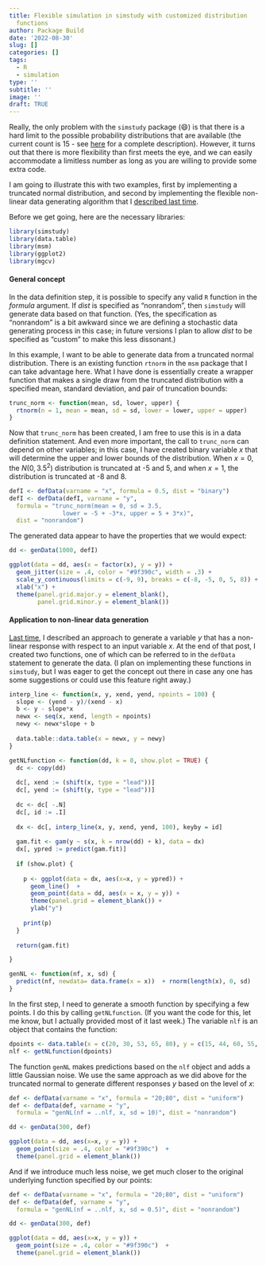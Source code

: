 ```yaml
---
title: Flexible simulation in simstudy with customized distribution
  functions
author: Package Build
date: '2022-08-30'
slug: []
categories: []
tags:
  - R
  - simulation
type: ''
subtitle: ''
image: ''
draft: TRUE
---
```


Really, the only problem with the `simstudy` package (&#128516;) is that there is a hard limit to the possible probability distributions that are available (the current count is 15 - see [here](https://kgoldfeld.github.io/simstudy/articles/simstudy.html){target="_blank"} for a complete description). However, it turns out that there is more flexibility than first meets the eye, and we can easily accommodate a limitless number as long as you are willing to provide some extra code.

I am going to illustrate this with two examples, first by implementing a truncated normal distribution, and second by implementing the flexible non-linear data generating algorithm that I [described last time](https://www.rdatagen.net/post/2022-08-09-simulating-data-from-a-non-linear-function-by-specifying-some-points-on-the-curve/){target="_blank"}. 

Before we get going, here are the necessary libraries:

```r
library(simstudy)
library(data.table)
library(msm)
library(ggplot2)
library(mgcv)
```

#### General concept

In the data definition step, it is possible to specify any valid `R` function in the *formula* argument. If *dist* is specified as "nonrandom", then `simstudy` will generate data based on that function. (Yes, the specification as "nonrandom" is a bit awkward since we are defining a stochastic data generating process in this case; in future versions I plan to allow *dist* to be specified as "custom" to make this less dissonant.)

In this example, I want to be able to generate data from a truncated normal distribution. There is an existing function `rtnorm` in the `msm` package that I can take advantage here. What I have done is essentially create a wrapper function that makes a single draw from the truncated distribution with a specified mean, standard deviation, and pair of truncation bounds:

```r
trunc_norm <- function(mean, sd, lower, upper) {
  rtnorm(n = 1, mean = mean, sd = sd, lower = lower, upper = upper)
}
```

Now that `trunc_norm` has been created, I am free to use this is in a data definition statement. And even more important, the call to `trunc_norm` can depend on other variables; in this case, I have created binary variable *x* that will determine the upper and lower bounds of the distribution. When $x=0$, the $N(0, 3.5^2)$ distribution is truncated at -5 and 5, and when $x=1$, the distribution is truncated at -8 and 8.

```r
defI <- defData(varname = "x", formula = 0.5, dist = "binary")
defI <- defData(defI, varname = "y", 
  formula = "trunc_norm(mean = 0, sd = 3.5, 
               lower = -5 + -3*x, upper = 5 + 3*x)",
  dist = "nonrandom")
```

The generated data appear to have the properties that we would expect:

```r
dd <- genData(1000, defI)
```

```r
ggplot(data = dd, aes(x = factor(x), y = y)) +
  geom_jitter(size = .4, color = "#9f390c", width = .3) +
  scale_y_continuous(limits = c(-9, 9), breaks = c(-8, -5, 0, 5, 8)) +
  xlab("x") +
  theme(panel.grid.major.y = element_blank(),
        panel.grid.minor.y = element_blank())
```

#### Application to non-linear data generation

[Last time](https://www.rdatagen.net/post/2022-08-09-simulating-data-from-a-non-linear-function-by-specifying-some-points-on-the-curve/){target="_blank"}, I described an approach to generate a variable $y$ that has a non-linear response with respect to an input variable $x$. At the end of that post, I created two functions, one of which can be referred to in the `defData` statement to generate the data. (I plan on implementing these functions in `simstudy`, but I was eager to get the concept out there in case any one has some suggestions or could use this feature right away.)

```r

interp_line <- function(x, y, xend, yend, npoints = 100) {
  slope <- (yend - y)/(xend - x)
  b <- y - slope*x
  newx <- seq(x, xend, length = npoints)
  newy <- newx*slope + b
  
  data.table::data.table(x = newx, y = newy)
}

getNLfunction <- function(dd, k = 0, show.plot = TRUE) {
  dc <- copy(dd)
  
  dc[, xend := (shift(x, type = "lead"))]
  dc[, yend := (shift(y, type = "lead"))]
  
  dc <- dc[ -.N]
  dc[, id := .I]
  
  dx <- dc[, interp_line(x, y, xend, yend, 100), keyby = id]
  
  gam.fit <- gam(y ~ s(x, k = nrow(dd) + k), data = dx)
  dx[, ypred := predict(gam.fit)]
  
  if (show.plot) {
    
    p <- ggplot(data = dx, aes(x=x, y = ypred)) +
      geom_line()  +
      geom_point(data = dd, aes(x = x, y = y)) +
      theme(panel.grid = element_blank()) +
      ylab("y")
    
    print(p)
  }
  
  return(gam.fit)

}

genNL <- function(nf, x, sd) {
  predict(nf, newdata= data.frame(x = x))  + rnorm(length(x), 0, sd)
}
```

In the first step, I need to generate a smooth function by specifying a few points. I do this by calling `getNLfunction`. (If you want the code for this, let me know, but I actually provided most of it last week.) The variable `nlf` is an object that contains the function:

```r
dpoints <- data.table(x = c(20, 30, 53, 65, 80), y = c(15, 44, 60, 55, 35))
nlf <- getNLfunction(dpoints)
```

The function `genNL` makes predictions based on the `nlf` object and adds a little Gaussian noise. We use the same approach as we did above for the truncated normal to generate different responses $y$ based on the level of $x$:

```r
def <- defData(varname = "x", formula = "20;80", dist = "uniform")
def <- defData(def, varname = "y", 
  formula = "genNL(nf = ..nlf, x, sd = 10)", dist = "nonrandom")

dd <- genData(300, def)
```

```r
ggplot(data = dd, aes(x=x, y = y)) +
  geom_point(size = .4, color = "#9f390c")  +
  theme(panel.grid = element_blank())
```

And if we introduce much less noise, we get much closer to the original underlying function specified by our points:

```r
def <- defData(varname = "x", formula = "20;80", dist = "uniform")
def <- defData(def, varname = "y", 
  formula = "genNL(nf = ..nlf, x, sd = 0.5)", dist = "nonrandom")

dd <- genData(300, def)
```

```r
ggplot(data = dd, aes(x=x, y = y)) +
  geom_point(size = .4, color = "#9f390c")  +
  theme(panel.grid = element_blank())
```
